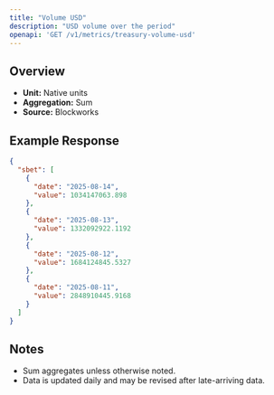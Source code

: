 ```yaml
---
title: "Volume USD"
description: "USD volume over the period"
openapi: 'GET /v1/metrics/treasury-volume-usd'
---
```


## Overview

- **Unit:** Native units
- **Aggregation:** Sum
- **Source:** Blockworks

## Example Response

```json
{
  "sbet": [
    {
      "date": "2025-08-14",
      "value": 1034147063.898
    },
    {
      "date": "2025-08-13",
      "value": 1332092922.1192
    },
    {
      "date": "2025-08-12",
      "value": 1684124845.5327
    },
    {
      "date": "2025-08-11",
      "value": 2848910445.9168
    }
  ]
}
```

## Notes
- Sum aggregates unless otherwise noted.
- Data is updated daily and may be revised after late-arriving data.
